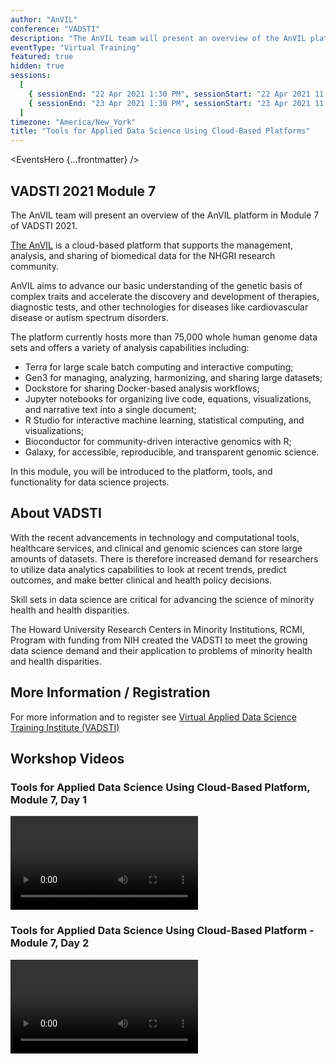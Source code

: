 ```yaml
---
author: "AnVIL"
conference: "VADSTI"
description: "The AnVIL team will present an overview of the AnVIL platform in Module 7 of VADSTI 2021."
eventType: "Virtual Training"
featured: true
hidden: true
sessions:
  [
    { sessionEnd: "22 Apr 2021 1:30 PM", sessionStart: "22 Apr 2021 11:00 AM" },
    { sessionEnd: "23 Apr 2021 1:30 PM", sessionStart: "23 Apr 2021 11:00 AM" },
  ]
timezone: "America/New_York"
title: "Tools for Applied Data Science Using Cloud-Based Platforms"
---
```


<EventsHero {...frontmatter} />

## VADSTI 2021 Module 7

The AnVIL team will present an overview of the AnVIL platform in Module 7 of VADSTI 2021.

[The AnVIL](/) is a cloud-based platform that supports the management, analysis, and sharing of biomedical data for the NHGRI research community.

<Alert icon={false} severity="info">
  AnVIL aims to advance our basic understanding of the genetic basis of complex
  traits and accelerate the discovery and development of therapies, diagnostic
  tests, and other technologies for diseases like cardiovascular disease or
  autism spectrum disorders.
</Alert>

The platform currently hosts more than 75,000 whole human genome data sets and offers a variety of analysis capabilities including:

- Terra for large scale batch computing and interactive computing;
- Gen3 for managing, analyzing, harmonizing, and sharing large datasets;
- Dockstore for sharing Docker-based analysis workflows;
- Jupyter notebooks for organizing live code, equations, visualizations, and narrative text into a single document;
- R Studio for interactive machine learning, statistical computing, and visualizations;
- Bioconductor for community-driven interactive genomics with R;
- Galaxy, for accessible, reproducible, and transparent genomic science.

In this module, you will be introduced to the platform, tools, and functionality for data science projects.

## About VADSTI

With the recent advancements in technology and computational tools, healthcare services, and clinical and genomic sciences can store large amounts of datasets. There is therefore increased demand for researchers to utilize data analytics capabilities to look at recent trends, predict outcomes, and make better clinical and health policy decisions.

Skill sets in data science are critical for advancing the science of minority health and health disparities.

The Howard University Research Centers in Minority Institutions, RCMI, Program with funding from NIH created the VADSTI to meet the growing data science demand and their application to problems of minority health and health disparities.

## More Information / Registration

For more information and to register see [Virtual Applied Data Science Training Institute (VADSTI)](https://www.the1joshuagroup.com/VADSTI/#faq)

## Workshop Videos

### Tools for Applied Data Science Using Cloud-Based Platform, Module 7, Day 1

<Video
  src="https://www.youtube.com/embed/CdqoGck2ht8"
  title="Tools for Applied Data Science Using Cloud-Based Platform, Module 7, Day 1"
/>

### Tools for Applied Data Science Using Cloud-Based Platform - Module 7, Day 2

<Video
  src="https://www.youtube.com/embed/6S0yOvgISVI"
  title="Tools for Applied Data Science Using Cloud-Based Platform - Module 7, Day 2"
/>
